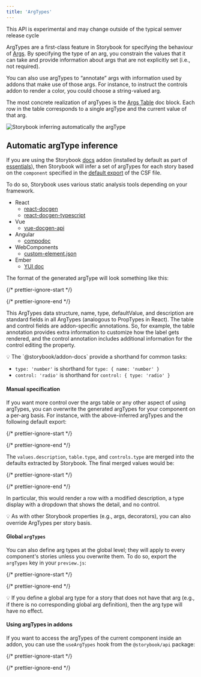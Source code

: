 ```yaml
---
title: 'ArgTypes'
---
```


<div class="aside">
  This API is experimental and may change outside of the typical semver release cycle
</div>

ArgTypes are a first-class feature in Storybook for specifying the behaviour of [Args](../writing-stories/args.mdx). By specifying the type of an arg, you constrain the values that it can take and provide information about args that are not explicitly set (i.e., not required).

You can also use argTypes to “annotate” args with information used by addons that make use of those args. For instance, to instruct the controls addon to render a color, you could choose a string-valued arg.

The most concrete realization of argTypes is the [Args Table](../writing-docs/doc-block-argstable.mdx) doc block. Each row in the table corresponds to a single argType and the current value of that arg.

![Storybook inferring automatically the argType](./argstable.png)

## Automatic argType inference

If you are using the Storybook [docs](../writing-docs/introduction.mdx) addon (installed by default as part of [essentials](../essentials/introduction.mdx)), then Storybook will infer a set of argTypes for each story based on the `component` specified in the [default export](./csf.mdx#default-export) of the CSF file.

To do so, Storybook uses various static analysis tools depending on your framework.

* React
  * [react-docgen](https://github.com/reactjs/react-docgen)
  * [react-docgen-typescript](https://github.com/styleguidist/react-docgen-typescript)
* Vue
  * [vue-docgen-api](https://github.com/vue-styleguidist/vue-styleguidist/tree/dev/packages/vue-docgen-api)
* Angular
  * [compodoc](https://compodoc.app/)
* WebComponents
  * [custom-element.json](https://github.com/webcomponents/custom-elements-json)
* Ember
  * [YUI doc](https://github.com/ember-learn/ember-cli-addon-docs-yuidoc#documenting-components)

The format of the generated argType will look something like this:

{/* prettier-ignore-start */}

<CodeSnippets path="storybook-generated-argtypes.md" />

{/* prettier-ignore-end */}

This ArgTypes data structure, name, type, defaultValue, and description are standard fields in all ArgTypes (analogous to PropTypes in React). The table and control fields are addon-specific annotations. So, for example, the table annotation provides extra information to customize how the label gets rendered, and the control annotation includes additional information for the control editing the property.

<div class="aside">
  💡 The `@storybook/addon-docs` provide a shorthand for common tasks:

  * `type: 'number'` is shorthand for `type: { name: 'number' }`
  * `control: 'radio'` is shorthand for `control: { type: 'radio' }`
</div>

#### Manual specification

If you want more control over the args table or any other aspect of using argTypes, you can overwrite the generated argTypes for your component on a per-arg basis. For instance, with the above-inferred argTypes and the following default export:

{/* prettier-ignore-start */}

<CodeSnippets path="storybook-customize-argtypes.md" />

{/* prettier-ignore-end */}

The `values.description`, `table.type`, and `controls.type` are merged into the defaults extracted by Storybook. The final merged values would be:

{/* prettier-ignore-start */}

<CodeSnippets path="storybook-merged-argtypes.md" />

{/* prettier-ignore-end */}

In particular, this would render a row with a modified description, a type display with a dropdown that shows the detail, and no control.

<div class="aside">
  💡 As with other Storybook properties (e.g., args, decorators), you can also override ArgTypes per story basis.
</div>

#### Global `argTypes`

You can also define arg types at the global level; they will apply to every component's stories unless you overwrite them. To do so, export the `argTypes` key in your `preview.js`:

{/* prettier-ignore-start */}

<CodeSnippets path="button-story-project-args-theme.md" />

{/* prettier-ignore-end */}

<div class="aside">
  💡 If you define a global arg type for a story that does not have that arg (e.g., if there is no corresponding global arg definition), then the arg type will have no effect.
</div>

#### Using argTypes in addons

If you want to access the argTypes of the current component inside an addon, you can use the `useArgTypes` hook from the `@storybook/api` package:

{/* prettier-ignore-start */}

<CodeSnippets path="storybook-argtypes-with-addon.md" />

{/* prettier-ignore-end */}
